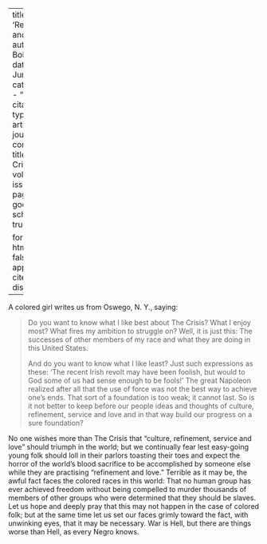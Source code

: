 
---
title: 'Refinement and Love'
author: Du Bois, W.E.B.
date: Jun. 1916
categories: 
  - ""
citation: 
  type: article-journal
  container-title: The Crisis
  volume: 13
  issue: 2
  page: 63
google-scholar: true

format:
  html:
    toc: false
    appendix-cite-as: display
---


A colored girl writes us from Oswego, N. Y., saying:

> Do you want to know what I like best about <span class = "small-caps">The Crisis</span>? What I enjoy most? What fires my ambition to struggle on? Well, it is just this: The successes of other members of my race and what they are doing in this United States.  <p> And do you want to know what I like least? Just such expressions as these: 'The recent Irish revolt may have been foolish, but would to God some of us had sense enough to be fools!' The great Napoleon realized after all that the use of force was not the best way to achieve one's ends. That sort of a foundation is too weak; it cannot last. So is it not better to keep before our people ideas and thoughts of culture, refinement, service and love and in that way build our progress on a sure foundation?

No one wishes more than <span class = "small-caps">The Crisis</span> that "culture, refinement, service and love" should triumph in the world; but we continually fear lest easy-going young folk should loll in their parlors toasting their toes and expect the horror of the world's blood sacrifice to be accomplished by someone else while they are practising "refinement and love." Terrible as it may be, the awful fact faces the colored races in this world: That no human group has ever achieved freedom without being compelled to murder thousands of members of other groups who were determined that they should be slaves. Let us hope and deeply pray that this may not happen in the case of colored folk; but at the same time let us set our faces grimly toward the fact, with unwinking eyes, that it may be necessary. War is Hell, but there are things worse than Hell, as every Negro knows.

